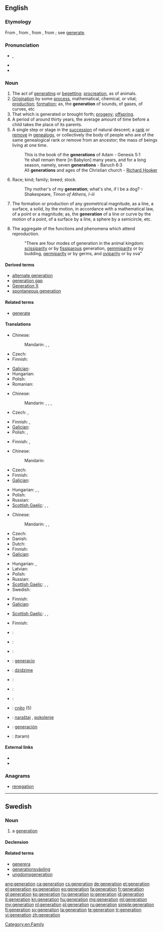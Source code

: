 {{also|Generation|génération}}
==English==
{{wikipedia|Generation}}

===Etymology===
From {{etyl|enm}} {{term|generacioun}}, from {{etyl|fro}} {{term|génération}}, from {{etyl|la}} {{term|generatio}}, from {{term|generare||to beget, generate}}; see [[generate]].

===Pronunciation===
* {{IPA|/ˌdʒɛnəˈɹeɪʃən/}}, {{X-SAMPA|/%dZEn@"reIS@n/}}
* {{audio|en-us-generation.ogg|Audio (US)}}
* {{rhymes|eɪʃən}}

===Noun===
{{en-noun}}

# The act of [[generating]] or [[begetting]]; [[procreation]], as of animals.
# [[origination|Origination]] by some [[process]], mathematical, chemical, or vital; [[production]]; [[formation]]; as, the '''generation''' of sounds, of gases, of curves, etc
# That which is generated or brought forth; [[progeny]]; [[offspring]].
# A period of around thirty years, the average amount of time before a child takes the place of its parents.
# A single step or stage in the [[succession]] of natural descent; a [[rank]] or [[remove]] in [[genealogy]], or collectively the body of people who are of the same genealogical rank or remove from an ancestor; the mass of beings living at one time.
#: This is the book of the '''generations''' of Adam - Genesis 5:1
#: Ye shall remain there [in Babylon] many years, and for a long season, namely, seven '''generations''' - Baruch 6:3
#: All '''generations''' and ages of the Christian church - [[w:Richard Hooker|Richard Hooker]]
# Race; kind; family; breed; stock.
#: Thy mother's of my '''generation'''; what's she, if I be a dog? - Shakespeare, ''Timon of Athens, I-iii''
# {{geometry}} The formation or production of any geometrical magnitude, as a line, a surface, a solid, by the motion, in accordance with a mathematical law, of a point or a magnitude; as, the '''generation''' of a line or curve by the motion of a point, of a surface by a line, a sphere by a semicircle, etc.
# {{biology}} The aggregate of the functions and phenomena which attend reproduction.
#: "There are four modes of generation in the animal kingdom: [[scissiparity]] or by [[fissiparous]] generation, [[gemmiparity]] or by budding, [[germiparity]] or by germs, and [[oviparity]] or by ova"

====Derived terms====
* [[alternate generation]]
* [[generation gap]]
* [[Generation X]]
* [[spontaneous generation]]

====Related terms====
* [[generate]]

====Translations====
{{trans-top|act of generating or begetting}}
* Chinese:
*: Mandarin: {{t|zh|生|tr=shēng|sc=Hani}}, {{t|zh|生育|tr=shēngyù|sc=Hani}}, {{t|zh|生殖|tr=shēngzhí|sc=Hani}}
* Czech: {{t|cs|generování|n}}
* Finnish: {{t+|fi|lisääntyminen}}
{{trans-mid}}
* [[Galician]]: {{t+|gl|xeración|f|xs=Galician}}
* Hungarian: {{t|hu|nemzés}}
* Polish: {{t|pl|wytwarzanie|n}}
* Romanian: {{t|ro|generare|f}}
{{trans-bottom}}

{{trans-top|origination by some process}}
* Chinese:
*: Mandarin: {{t|zh|產生|sc=Hani}}, {{t|zh|产生|tr=chǎnshēng|sc=Hani}}, {{t|zh|形成|tr=xíngchéng|sc=Hani}}, {{t|zh|生成|tr=shēngchéng|sc=Hani}}
* Czech: {{t|cs|generování|n}}, {{t|cs|produkce|f}}
{{trans-mid}}
* Finnish: {{t+|fi|kehittäminen}}, {{t|fi|tuottaminen}}
* [[Galician]]: {{t+|gl|xeración|f|xs=Galician}}
* Polish: {{t|pl|generowanie|n}}, {{t|pl|wytwarzanie|n}}
{{trans-bottom}}

{{trans-top|that which is generated or brought forth}}
* Finnish: {{t|fi|jälkeläiset|p}}, {{t|fi|jälkikasvu}}
{{trans-mid}}
{{trans-bottom}}

{{trans-top|period of around thirty years}}
* Chinese:
*: Mandarin: {{t|zh|代|tr=dài|sc=Hani}}
* Czech: {{t|cs|generace|f}}
* Finnish: {{t+|fi|sukupolvi}}
* [[Galician]]: {{t+|gl|xeración|f|xs=Galician}}
{{trans-mid}}
* Hungarian: {{t|hu|nemzedék}}, {{t|hu|generáció}}, {{t|hu|emberöltő}}
* Polish: {{t|pl|pokolenie|n}}
* Russian: {{t|ru|поколение|n|sc=Cyrl|tr=pokolénije}}
* [[Scottish Gaelic]]: {{t-|gd|ginealach|m|xs=Scottish Gaelic}}, {{t-|gd|linn|m|f|xs=Scottish Gaelic}}, {{t-|gd|glùn|f|xs=Scottish Gaelic}}
{{trans-bottom}}

{{trans-top|single step in the succession of natural descent}}
* Chinese:
*: Mandarin: {{t|zh|輩|sc=Hani}}, {{t|zh|辈|tr=bèi|sc=Hani}}, {{t|zh|代|tr=dài|sc=Hani}}
* Czech: {{t|cs|generace|f}}
* Danish: {{t-|da|generation}}
* Dutch: {{t+|nl|generatie}}
* Finnish: {{t+|fi|sukupolvi}}
* [[Galician]]: {{t+|gl|xeración|f|xs=Galician}}
{{trans-mid}}
* Hungarian: {{t|hu|nemzedék}}, {{t|hu|generáció}}
* Latvian: {{t|lv|paaudze|xs=Latvian}}
* Polish: {{t|pl|pokolenie|n}}
* Russian: {{t|ru|поколение|n|sc=Cyrl|tr=pokolénije}}
* [[Scottish Gaelic]]: {{t-|gd|ginealach|m|xs=Scottish Gaelic}}, {{t-|gd|linn|m|f|xs=Scottish Gaelic}}, {{t-|gd|glùn|f|xs=Scottish Gaelic}}
* Swedish: {{t+|sv|generation}}
{{trans-bottom}}

{{trans-top|race, kind, family}}
* Finnish: {{t+|fi|suku}}
* [[Galician]]: {{t+|gl|xeración|f|xs=Galician}}
{{trans-mid}}
* [[Scottish Gaelic]]: {{t-|gd|ginealach|m|xs=Scottish Gaelic}}, {{t-|gd|linn|m|f|xs=Scottish Gaelic}}, {{t-|gd|glùn|f|xs=Scottish Gaelic}}
{{trans-bottom}}

{{trans-top|geometry}}
{{trans-mid}}
{{trans-bottom}}

{{trans-top|biology}}
* Finnish: {{t+|fi|lisääntyminen}}
{{trans-mid}}
{{trans-bottom}}

{{checktrans-top|fixme=the act of generating or begetting}}
* {{ttbc|Arabic}}: {{t|ar|جيل|m|tr=jiil}}
* {{ttbc|Armenian}}: {{t-|hy|սերունդ|tr=serund}}
* {{ttbc|Dutch}}: {{t+|nl|generatie}}
* {{ttbc|Esperanto}}: [[generacio]]
* {{ttbc|Ewe}}: [[dzidzime]] {{n}}
* {{ttbc|French}}: {{t+|fr|génération}}
{{trans-mid}}
* {{ttbc|German}}: {{t+|de|Generation|f}}
* {{ttbc|Italian}}: {{t-|it|generazione|f}}
* {{ttbc|Old English}}: [[cneo|cnēo]] {{n}} (5)
* {{ttbc|sh}}: [[naraštaj]] {{m}}, [[pokolenje]] {{n}}
* {{ttbc|Spanish}}: [[generación]] {{f}}
* {{ttbc|Telugu}}: {{t|te|తరం}} (taram)
{{trans-bottom}}

====External links====
* {{R:Webster 1913}}
* {{R:Century 1911}}

===Anagrams===
* [[renegation#English|renegation]]

[[Category:en:Family]]

----

==Swedish==

===Noun===
{{sv-noun|g=c}}

# a [[#English|generation]]

====Declension====
{{sv-noun-reg-er}}

====Related terms====
* [[generera]]
* [[generationsväxling]]
* [[ungdomsgeneration]]

[[ang:generation]]
[[ca:generation]]
[[cs:generation]]
[[de:generation]]
[[et:generation]]
[[el:generation]]
[[es:generation]]
[[eo:generation]]
[[fa:generation]]
[[fr:generation]]
[[gl:generation]]
[[ko:generation]]
[[hy:generation]]
[[io:generation]]
[[id:generation]]
[[it:generation]]
[[kn:generation]]
[[hu:generation]]
[[mg:generation]]
[[ml:generation]]
[[my:generation]]
[[nl:generation]]
[[pl:generation]]
[[ru:generation]]
[[simple:generation]]
[[fi:generation]]
[[sv:generation]]
[[ta:generation]]
[[te:generation]]
[[tr:generation]]
[[vi:generation]]
[[zh:generation]]